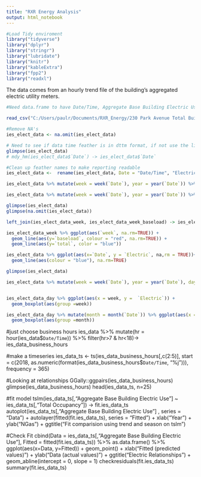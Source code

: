 ```yaml
---
title: "RXR Energy Analysis"
output: html_notebook
---
```



```r
#Load Tidy enviroment 
library("tidyverse")
library("dplyr")
library("stringr")
library("lubridate")
library("knitr")
library("kableExtra")
library("fpp2")
library("readxl")
```

The data comes from an hourly trend file of the building's aggregated electric utility meters. 

```r

#Need data.frame to have Date/Time, Aggregate Base Building Electric Use, Temperture, and Enthalpy; deleate all elce that may have been downloaded in the csv. 

read_csv("C:/Users/paulr/Documents/RXR_Energy/230 Park Avenue Total Building Electric (Curtailment).csv", col_names = TRUE) %>% select(c(1:2)) -> ies_elect_data

#Remove NA's
ies_elect_data <- na.omit(ies_elect_data)

# Need to see if data time feather is in dttm format, if not use the linte below. 
glimpse(ies_elect_data)
# mdy_hm(ies_elect_data$`Date`) -> ies_elect_data$`Date`

#Clean up feather names to make reporting readable 
ies_elect_data <-  rename(ies_elect_data, Date = "Date/Time", "Electric" = "Total Building Electric (Curtailment)")

ies_elect_data %>% mutate(week = week(`Date`), year = year(`Date`)) %>% group_by(year, week) %>% summarise(total = sum(`Electric`, mininum = min(`Electric`))) -> ies_elect_data_week 

ies_elect_data %>% mutate(week = week(`Date`), year = year(`Date`)) %>% group_by(year, week) %>% summarise(baseload = min(`Electric`)) %>% mutate(baseload = baseload * 7 * 24) -> ies_elect_data_week_baseload 

glimpse(ies_elect_data)
glimpse(na.omit(ies_elect_data))

left_join(ies_elect_data_week, ies_elect_data_week_baseload) -> ies_elect_data_week

ies_elect_data_week %>% ggplot(aes(`week`, na.rm=TRUE)) +
  geom_line(aes(y=`baseload`, colour = "red", na.rm=TRUE)) +
  geom_line(aes(y=`total`, color = "blue"))

ies_elect_data %>% ggplot(aes(x=`Date`, y = `Electric`, na,rm = TRUE))+
  geom_line(aes(colour = "blue"), na.rm=TRUE)

glimpse(ies_elect_data)

```


```r
 
ies_elect_data %>% mutate(week = week(`Date`), year = year(`Date`), day = wday(`Date`), dateday = year * 100 + week * 10 + day) %>% group_by(year, week, day) -> ies_elect_data_day


ies_elect_data_day %>% ggplot(aes(x = week, y =  `Electric`)) +
  geom_boxplot(aes(group =week))

ies_elect_data_day %>% mutate(month = month(`Date`)) %>% ggplot(aes(x = month, y =  `Electric`)) +
  geom_boxplot(aes(group =month))

```

#just choose business hours
ies_data %>%
  mutate(hr = hour(ies_data$`Date/Time`)) %>%
  filter(hr>7 & hr<18)-> ies_data_business_hours

#make a timeseries 
ies_data_ts <- ts(ies_data_business_hours[,c(2:5)], start = c(2018, as.numeric(format(ies_data_business_hours$`Date/Time`, "%j"))), frequency = 365)


#Looking at relationships
GGally::ggpairs(ies_data_business_hours)
glimpse(ies_data_business_hours)
head(ies_data_ts, n=25)
     

#fit model
   tslm(ies_data_ts[,"Aggregate Base Building Electric Use"] ~ ies_data_ts[,"Total Occupancy"]) -> fit.ies_data_ts
autoplot(ies_data_ts[,"Aggregate Base Building Electric Use"] , series = "Data") +
  autolayer(fitted(fit.ies_data_ts), series = "Fitted") +
  xlab("Year") + ylab("NGas") +
  ggtitle("Fit comparision using trend and season on tslm")

#Check Fit
cbind(Data = ies_data_ts[,"Aggregate Base Building Electric Use"],
      Fitted = fitted(fit.ies_data_ts)) %>% 
  as.data.frame() %>%
  ggplot(aes(x=Data, y=Fitted)) +
  geom_point() +
  xlab("Fitted (predicted values)") +
  ylab("Data (actual values)") +
  ggtitle("Electric Relationships") + 
  geom_abline(intercept = 0, slope = 1)
checkresiduals(fit.ies_data_ts)
summary(fit.ies_data_ts)
